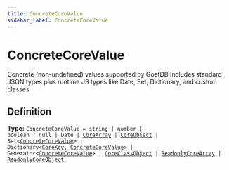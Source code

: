 ```yaml
---
title: ConcreteCoreValue
sidebar_label: ConcreteCoreValue
---
```


# ConcreteCoreValue

Concrete (non-undefined) values supported by GoatDB
Includes standard JSON types plus runtime JS types like Date, Set,
Dictionary, and custom classes

## Definition

**Type:** <code>ConcreteCoreValue = string | number | boolean | null | Date | [CoreArray](/docs/api/types/corearray) | [CoreObject](/docs/api/interfaces/coreobject) | Set&lt;[ConcreteCoreValue](/docs/api/types/concretecorevalue)&gt; | Dictionary&lt;[CoreKey](/docs/api/types/corekey), [ConcreteCoreValue](/docs/api/types/concretecorevalue)&gt; | Generator&lt;[ConcreteCoreValue](/docs/api/types/concretecorevalue)&gt; | [CoreClassObject](/docs/api/types/coreclassobject) | [ReadonlyCoreArray](/docs/api/types/readonlycorearray) | [ReadonlyCoreObject](/docs/api/types/readonlycoreobject)</code>

